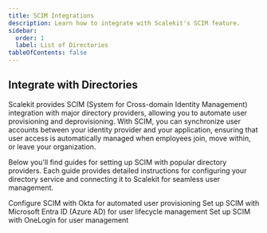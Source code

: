 ```yaml
---
title: SCIM Integrations
description: Learn how to integrate with Scalekit's SCIM feature.
sidebar:
  order: 1
  label: List of Directories
tableOfContents: false
---
```


## Integrate with Directories

Scalekit provides SCIM (System for Cross-domain Identity Management) integration with major directory providers, allowing you to automate user provisioning and deprovisioning. With SCIM, you can synchronize user accounts between your identity provider and your application, ensuring that user access is automatically managed when employees join, move within, or leave your organization.

Below you'll find guides for setting up SCIM with popular directory providers. Each guide provides detailed instructions for configuring your directory service and connecting it to Scalekit for seamless user management.



<CardGrid>
  <LinkCard title="Okta" icon="document" href="/integrations/scim-integrations/okta-scim">
    Configure SCIM with Okta for automated user provisioning
  </LinkCard>
  <LinkCard title="Microsoft Entra ID" icon="document" href="/integrations/scim-integrations/jumpcloud">
    Set up SCIM with Microsoft Entra ID (Azure AD) for user lifecycle management
  </LinkCard>
  <LinkCard title="OneLogin" icon="document" href="/integrations/scim-integrations/onelogin">
    Set up SCIM with OneLogin for user management
  </LinkCard>

</CardGrid>
